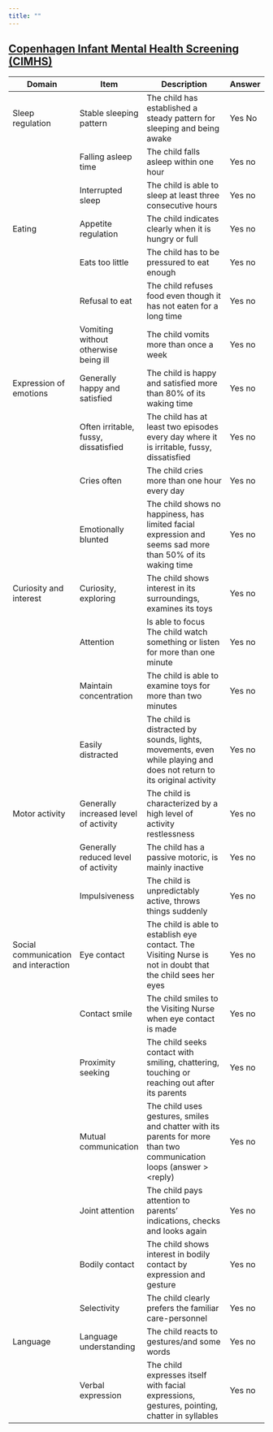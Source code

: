 ```yaml
---
title: ""
---
```


## [Copenhagen Infant Mental Health Screening (CIMHS)](http://dx.doi.org/10.1186/s12887-016-0744-1)

| Domain | Item | Description                                | Answer |
|--------|------|--------------------------------------------|--------|
| Sleep regulation | Stable sleeping pattern | The child has established a steady pattern for sleeping and being awake | Yes No |
|| Falling asleep time | The child falls asleep within one hour | Yes no |
|| Interrupted sleep | The child is able to sleep at least three consecutive hours | Yes no |
| Eating | Appetite regulation | The child indicates clearly when it is hungry or full | Yes no |
|| Eats too little | The child has to be pressured to eat enough | Yes no |
|| Refusal to eat | The child refuses food even though it has not eaten for a long time | Yes no |
|| Vomiting without otherwise being ill | The child vomits more than once a week | Yes no |
| Expression of emotions | Generally happy and satisfied | The child is happy and satisfied more than 80% of its waking time | Yes no |
|| Often irritable, fussy, dissatisfied | The child has at least two episodes every day where it is irritable, fussy, dissatisfied | Yes no |
|| Cries often | The child cries more than one hour every day | Yes no |
|| Emotionally blunted | The child shows no happiness, has limited facial expression and seems sad more than 50% of its waking time | Yes no |
| Curiosity and interest | Curiosity, exploring | The child shows interest in its surroundings, examines its toys | Yes no |
|| Attention | Is able to focus The child watch something or listen for more than one minute | Yes no |
|| Maintain concentration | The child is able to examine toys for more than two minutes | Yes no |
|| Easily distracted | The child is distracted by sounds, lights, movements, even while playing and does not return to its original activity | Yes no |
| Motor activity | Generally increased level of activity | The child is characterized by a high level of activity restlessness | Yes no |
|| Generally reduced level of activity | The child has a passive motoric, is mainly inactive | Yes no |
|| Impulsiveness | The child is unpredictably active, throws things suddenly | Yes no |
| Social communication and interaction | Eye contact | The child is able to establish eye contact. The Visiting Nurse is not in doubt that the child sees her eyes | Yes no |
|| Contact smile | The child smiles to the Visiting Nurse when eye contact is made | Yes no |
|| Proximity seeking | The child seeks contact with smiling, chattering, touching or reaching out after its parents | Yes no |
|| Mutual communication | The child uses gestures, smiles and chatter with its parents for more than two communication loops (answer > <reply) | Yes no |
|| Joint attention | The child pays attention to parents’ indications, checks and looks again | Yes no |
|| Bodily contact | The child shows interest in bodily contact by expression and gesture | Yes no |
|| Selectivity | The child clearly prefers the familiar care-personnel | Yes no |
| Language | Language understanding | The child reacts to gestures/and some words | Yes no |
|| Verbal expression | The child expresses itself with facial expressions, gestures, pointing, chatter in syllables | Yes no |
